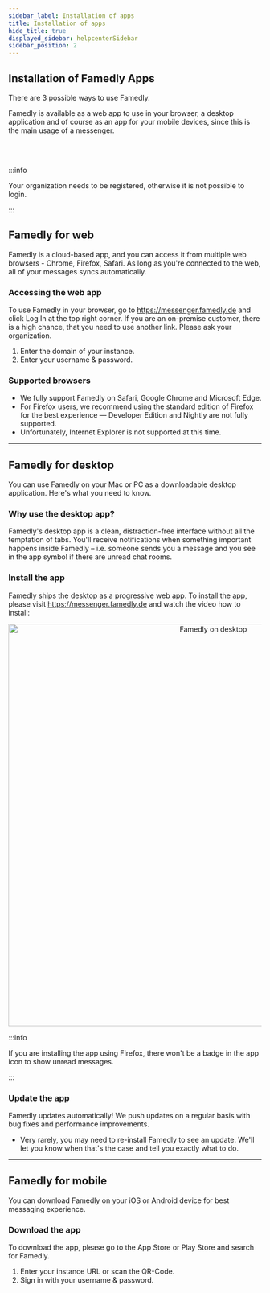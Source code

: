 ```yaml
---
sidebar_label: Installation of apps
title: Installation of apps
hide_title: true
displayed_sidebar: helpcenterSidebar
sidebar_position: 2
---
```



<div class="hero hero--primary">
  <div class="container">
    <h2 class="hero__title">Installation of Famedly Apps</h2>
    <p class="hero__subtitle">There are 3 possible ways to use Famedly.</p>
    <p>Famedly is available as a web app to use in your browser, a desktop application and of course as an app for your mobile devices, since this is the main usage of a messenger.</p>
  </div>
</div>
<br></br>

:::info

Your organization needs to be registered, otherwise it is not possible to login.

:::

## Famedly for web

Famedly is a cloud-based app, and you can access it from multiple web browsers - Chrome, Firefox, Safari. As long as you're connected to the web, all of your messages syncs automatically.

### Accessing the web app

To use Famedly in your browser, go to https://messenger.famedly.de and click Log In at the top right corner. If you are an on-premise customer, there is a high chance, that you need to use another link. Please ask your organization.

1. Enter the domain of your instance.
2. Enter your username & password.

### Supported browsers

- We fully support Famedly on Safari, Google Chrome and Microsoft Edge.
- For Firefox users, we recommend using the standard edition of Firefox for the best experience — Developer Edition and Nightly are not fully supported. 
- Unfortunately, Internet Explorer is not supported at this time.

---

## Famedly for desktop

You can use Famedly on your Mac or PC as a downloadable desktop application. Here's what you need to know.

### Why use the desktop app?

Famedly's desktop app is a clean, distraction-free interface without all the temptation of tabs. You'll receive notifications when something important happens inside Famedly – i.e. someone sends you a message and you see in the app symbol if there are unread chat rooms.

### Install the app

Famedly ships the desktop as a progressive web app. To install the app, please visit https://messenger.famedly.de and watch the video how to install:

<p align="center">
<img alt="Famedly on desktop" src={useBaseUrl('/img/install-famedly.gif')} width="800px"/>
</p>

:::info

If you are installing the app using Firefox, there won't be a badge in the app icon to show unread messages.

:::

### Update the app

Famedly updates automatically! We push updates on a regular basis with bug fixes and performance improvements.
- Very rarely, you may need to re-install Famedly to see an update. We'll let you know when that's the case and tell you exactly what to do.

---

## Famedly for mobile

You can download Famedly on your iOS or Android device for best messaging experience.

### Download the app

To download the app, please go to the App Store or Play Store and search for Famedly.

1. Enter your instance URL or scan the QR-Code.
2. Sign in with your username & password.
